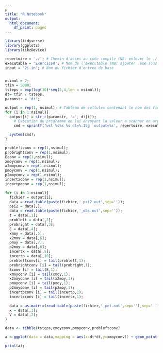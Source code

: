 ---
p
title: "R Notebook"
output:
  html_document:
    df_print: paged
---


```{r include=FALSE}
library(tidyverse)
library(ggplot2)
library(tikzDevice)

repertoire = './'; # Chemin d'acces au code compile (NB: enlever le ./ sous Windows)
executable = 'Exercice8'; # Nom de l'executable (NB: ajouter .exe sous Windows)
input = '2i.in'; # Nom du fichier d'entree de base


nsimul = 2;
tfin = 5000;
tsteps = exp(log(10)*seq(3,4,len = nsimul));
dt= tfin / tsteps;
paramstr = 'dt';

output = rep(1, nsimul); # Tableau de cellules contenant le nom des fichiers de sortie
for (i in 1:nsimul){
  output[i] = str_c(paramstr, '=', dt[i]);
    # Execution du programme en lui envoyant la valeur a scanner en argument
    cmd = sprintf('wsl %s%s %s dt=%.15g  output=%s', repertoire, executable, input, dt[i],output[i]);

  system(cmd);
}


```


```{r}


probleftconv = rep(1,nsimul);
probrightconv = rep(1,nsimul);
Econv = rep(1,nsimul);
xmoyconv = rep(1,nsimul);
x2moyconv = rep(1,nsimul);
pmoyconv = rep(1,nsimul);
p2moyconv = rep(1,nsimul);
incertxconv = rep(1,nsimul);
incertpconv = rep(1,nsimul);

for (i in 1:nsimul){
  fichier = output[i];
  data = read.table(paste(fichier,'_psi2.out',sep=''));
  psi2 = data[,];
  data = read.table(paste(fichier,'_obs.out',sep=''));
  t = data[,1];
  probleft = data[,2];
  probright = data[,3];
  E = data[,4];
  xmoy = data[,5];
  x2moy = data[,6];
  pmoy = data[,7];
  p2moy = data[,8];
  incertx = data[,9];
  incertp = data[,10];
  probleftconv[i] = tail(probleft,1);
  probrightconv [i] = tail(probright,1);
  Econv [i] = tail(E,1);
  xmoyconv [i] = tail(xmoy,1);
  x2moyconv [i] = tail(x2moy,1);
  pmoyconv [i] = tail(pmoy,1);
  p2moyconv [i] = tail(p2moy,1);
  incertpconv [i] = tail(incertp,1);
  incertxconv [i] = tail(incertx,1);
  
  data = as.matrix(read.table(paste(fichier,'_pot.out',sep=''),sep=' '));
  x = data[,1];
  V = data[,2];
}

data <- tibble(tsteps,xmoyconv,pmoyconv,probleftconv)

a <-ggplot(data = data,mapping = aes(x=dt*dt,y=xmoyconv)) + geom_point();

print(a);

```


